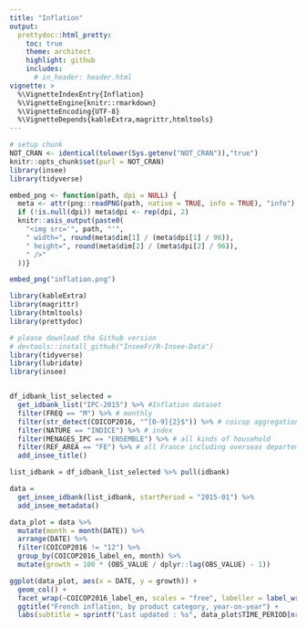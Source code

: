```yaml
---
title: "Inflation"
output:
  prettydoc::html_pretty:
    toc: true
    theme: architect
    highlight: github
    includes:
      # in_header: header.html
vignette: >
  %\VignetteIndexEntry{Inflation} 
  %\VignetteEngine{knitr::rmarkdown} 
  %\VignetteEncoding{UTF-8}
  %\VignetteDepends{kableExtra,magrittr,htmltools}
---
```


```r
# setup chunk
NOT_CRAN <- identical(tolower(Sys.getenv("NOT_CRAN")),"true")
knitr::opts_chunk$set(purl = NOT_CRAN)
library(insee)
library(tidyverse)

embed_png <- function(path, dpi = NULL) {
  meta <- attr(png::readPNG(path, native = TRUE, info = TRUE), "info")
  if (!is.null(dpi)) meta$dpi <- rep(dpi, 2)
  knitr::asis_output(paste0(
    "<img src='", path, "'",
    " width=", round(meta$dim[1] / (meta$dpi[1] / 96)),
    " height=", round(meta$dim[2] / (meta$dpi[2] / 96)),
    " />"
  ))}
```

```r
embed_png("inflation.png")
```

```r
library(kableExtra)
library(magrittr)
library(htmltools)
library(prettydoc)
```

```r
# please download the Github version
# devtools::install_github("InseeFr/R-Insee-Data")
library(tidyverse)
library(lubridate)
library(insee)


df_idbank_list_selected =
  get_idbank_list("IPC-2015") %>% #Inflation dataset
  filter(FREQ == "M") %>% # monthly
  filter(str_detect(COICOP2016, "^[0-9]{2}$")) %>% # coicop aggregation level
  filter(NATURE == "INDICE") %>% # index
  filter(MENAGES_IPC == "ENSEMBLE") %>% # all kinds of household
  filter(REF_AREA == "FE") %>% # all France including overseas departements
  add_insee_title()

list_idbank = df_idbank_list_selected %>% pull(idbank)

data = 
  get_insee_idbank(list_idbank, startPeriod = "2015-01") %>% 
  add_insee_metadata()

data_plot = data %>%
  mutate(month = month(DATE)) %>%
  arrange(DATE) %>%
  filter(COICOP2016 != "12") %>% 
  group_by(COICOP2016_label_en, month) %>%
  mutate(growth = 100 * (OBS_VALUE / dplyr::lag(OBS_VALUE) - 1))

ggplot(data_plot, aes(x = DATE, y = growth)) +
  geom_col() +
  facet_wrap(~COICOP2016_label_en, scales = "free", labeller = label_wrap_gen(22)) +
  ggtitle("French inflation, by product category, year-on-year") +
  labs(subtitle = sprintf("Last updated : %s", data_plot$TIME_PERIOD[nrow(data_plot)]))


```
